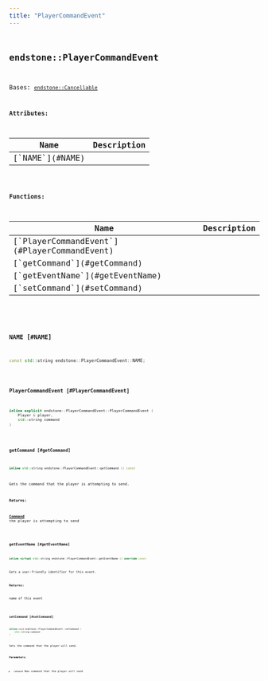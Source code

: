 ```yaml
---
title: "PlayerCommandEvent"
---
```


## <code className="doc-symbol doc-symbol-class"/> endstone::PlayerCommandEvent

Bases: [`endstone::Cancellable`](classendstone_1_1_cancellable.md)









**Attributes:**

<table>
<thead>
   <tr>
      <th>Name</th>
      <th>Description</th>
   </tr>
</thead>
<tbody>
<tr key="classendstone_1_1_player_command_event_1a847453583d9293cfc93634b9e75ac377">
    <td>[`NAME`](#NAME)</td>
    <td></td>
</tr>
</tbody>
</table>






**Functions:**

<table>
<thead>
   <tr>
      <th>Name</th>
      <th>Description</th>
   </tr>
</thead>
<tbody>
<tr key="classendstone_1_1_player_command_event_1aab55ef626bb9b1d60352ce8d56c8703a">
    <td>[`PlayerCommandEvent`](#PlayerCommandEvent)</td>
    <td></td>
</tr>
<tr key="classendstone_1_1_player_command_event_1a4096e979a5e327ddecdd9328f087d57b">
    <td>[`getCommand`](#getCommand)</td>
    <td></td>
</tr>
<tr key="classendstone_1_1_player_command_event_1a64066f629ce1473239141c71c1177010">
    <td>[`getEventName`](#getEventName)</td>
    <td></td>
</tr>
<tr key="classendstone_1_1_player_command_event_1a6d2c4a174ce786fc8a1cd6cd8f9ca7c5">
    <td>[`setCommand`](#setCommand)</td>
    <td></td>
</tr>
</tbody>
</table>

### <code className="doc-symbol doc-symbol-variable"/> NAME [#NAME]

```cpp
const std::string endstone::PlayerCommandEvent::NAME;
```
### <code className="doc-symbol doc-symbol-function"/> PlayerCommandEvent [#PlayerCommandEvent]

```cpp
inline explicit endstone::PlayerCommandEvent::PlayerCommandEvent (
    Player & player,
    std::string command
) 
```
### <code className="doc-symbol doc-symbol-function"/> getCommand [#getCommand]

```cpp
inline std::string endstone::PlayerCommandEvent::getCommand () const
```


Gets the command that the player is attempting to send.




**Returns:**

[**Command**](classendstone_1_1_command.md) the player is attempting to send 





        
### <code className="doc-symbol doc-symbol-function"/> getEventName [#getEventName]

```cpp
inline virtual std::string endstone::PlayerCommandEvent::getEventName () override const
```


Gets a user-friendly identifier for this event.




**Returns:**

name of this event 





        
### <code className="doc-symbol doc-symbol-function"/> setCommand [#setCommand]

```cpp
inline void endstone::PlayerCommandEvent::setCommand (
    std::string command
) 
```


Sets the command that the player will send.




**Parameters:**


* `command` New command that the player will send 




        